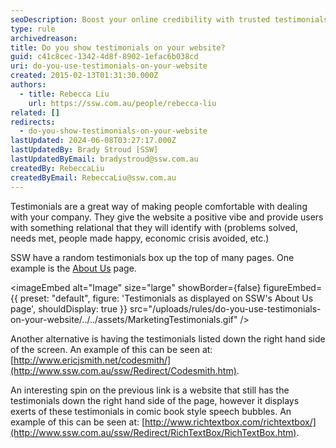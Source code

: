 ```yaml
---
seoDescription: Boost your online credibility with trusted testimonials showcasing real people's experiences and satisfaction with our services.
type: rule
archivedreason:
title: Do you show testimonials on your website?
guid: c41c8cec-1342-4d8f-8902-1efac6b038cd
uri: do-you-use-testimonials-on-your-website
created: 2015-02-13T01:31:30.000Z
authors:
  - title: Rebecca Liu
    url: https://ssw.com.au/people/rebecca-liu
related: []
redirects:
  - do-you-show-testimonials-on-your-website
lastUpdated: 2024-06-08T03:27:17.000Z
lastUpdatedBy: Brady Stroud [SSW]
lastUpdatedByEmail: bradystroud@ssw.com.au
createdBy: RebeccaLiu
createdByEmail: RebeccaLiu@ssw.com.au
---
```


Testimonials are a great way of making people comfortable with dealing with your company. They give the website a positive vibe and provide users with something relational that they will identify with (problems solved, needs met, people made happy, economic crisis avoided, etc.)

SSW have a random testimonials box up the top of many pages. One example is the [About Us](http://www.ssw.com.au/ssw/Company/AboutUs.aspx) page.

<imageEmbed
  alt="Image"
  size="large"
  showBorder={false}
  figureEmbed={{
    preset: "default",
    figure: 'Testimonials as displayed on SSW\'s About Us page',
    shouldDisplay: true
  }}
  src="/uploads/rules/do-you-use-testimonials-on-your-website/../../assets/MarketingTestimonials.gif"
/>

Another alternative is having the testimonials listed down the right hand side of the screen. An example of this can be seen at: [http://www.ericjsmith.net/codesmith/](http://www.ssw.com.au/ssw/Redirect/Codesmith.htm).

An interesting spin on the previous link is a website that still has the testimonials down the right hand side of the page, however it displays exerts of these testimonials in comic book style speech bubbles. An example of this can be seen at: [http://www.richtextbox.com/richtextbox/](http://www.ssw.com.au/ssw/Redirect/RichTextBox/RichTextBox.htm).

